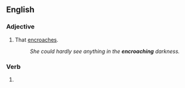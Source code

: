 ==English==

===Adjective===
{{en-adj|-}}

# That [[encroach]]es.
#: ''She could hardly see anything in the '''encroaching''' darkness.''

===Verb===
{{head|en|verb form}}

# {{present participle of|encroach|lang=en|nocat=1}}